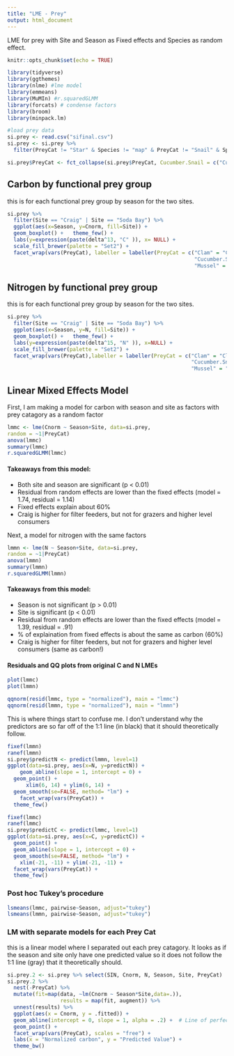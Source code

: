```yaml
---
title: "LME - Prey"
output: html_document
---
```


LME for prey with Site and Season as Fixed effects and Species as random effect.

```r
knitr::opts_chunk$set(echo = TRUE)
```

```r
library(tidyverse)
library(ggthemes)
library(nlme) #lme model
library(emmeans)
library(MuMIn) #r.squaredGLMM
library(forcats) # condense factors
library(broom)
library(minpack.lm)
```

```r
#load prey data
si.prey <- read.csv("sifinal.csv")
si.prey <- si.prey %>% 
  filter(PreyCat != "Star" & Species != "map" & PreyCat != "Snail" & Species != "squid eggs")

si.prey$PreyCat <- fct_collapse(si.prey$PreyCat, Cucumber.Snail = c("Cucumber","Tegula"))
```

## Carbon by functional prey group
this is for each functional prey group by season for the two sites. 
```r
si.prey %>%
  filter(Site == "Craig" | Site == "Soda Bay") %>%
  ggplot(aes(x=Season, y=Cnorm, fill=Site)) +
  geom_boxplot() +   theme_few() +
  labs(y=expression(paste(delta^13, "C" )), x= NULL) +
  scale_fill_brewer(palette = "Set2") +
  facet_wrap(vars(PreyCat), labeller = labeller(PreyCat = c("Clam" = "Clam", "Crab" = "Crab", 
                                                            "Cucumber.Snail" = "Cucumber and Snail", 
                                                            "Mussel" = "Mussel", "Urchin" = "Urchin"))) 
```

## Nitrogen by functional prey group
this is for each functional prey group by season for the two sites. 
```r
si.prey %>%
  filter(Site == "Craig" | Site == "Soda Bay") %>%
  ggplot(aes(x=Season, y=N, fill=Site)) +
  geom_boxplot() +   theme_few() +
  labs(y=expression(paste(delta^15, "N" )), x=NULL) +
  scale_fill_brewer(palette = "Set2") +
  facet_wrap(vars(PreyCat),labeller = labeller(PreyCat = c("Clam" = "Clam", "Crab" = "Crab", 
                                                           "Cucumber.Snail" = "Cucumber and Snail", 
                                                           "Mussel" = "Mussel", "Urchin" = "Urchin")))
```


## Linear Mixed Effects Model

First, I am making a model for carbon with season and site as factors with prey catagory as a random factor

```r
lmmc <- lme(Cnorm ~ Season+Site, data=si.prey,
random = ~1|PreyCat)
anova(lmmc)
summary(lmmc)
r.squaredGLMM(lmmc)
```

#### Takeaways from this model: 

* Both site and season are significant (p < 0.01)
* Residual from random effects are lower than the fixed effects (model = 1.74, residual = 1.14)
* Fixed effects explain about 60%
* Craig is higher for filter feeders, but not for grazers and higher level consumers


Next, a model for nitrogen with the same factors 

```r
lmmn <- lme(N ~ Season+Site, data=si.prey,
random = ~1|PreyCat)
anova(lmmn)
summary(lmmn)
r.squaredGLMM(lmmn)
```

#### Takeaways from this model: 

* Season is not significant (p > 0.01)
* Site is significant (p < 0.01)
* Residual from random effects are lower than the fixed effects (model = 1.39, residual = .91)
* % of explaination from fixed effects is about the same as carbon (60%)
* Craig is higher for filter feeders, but not for grazers and higher level consumers (same as carbon!)



#### Residuals and QQ plots from original C and N LMEs

```r
plot(lmmc)
plot(lmmn)
```

```r
qqnorm(resid(lmmc, type = "normalized"), main = "lmmc")
qqnorm(resid(lmmn, type = "normalized"), main = "lmmn")
```

This is where things start to confuse me. I don't understand why the predictors are so far off of the 1:1 line (in black) that it should theoretically follow. 

```r
fixef(lmmn)
ranef(lmmn)
si.prey$predictN <- predict(lmmn, level=1)
ggplot(data=si.prey, aes(x=N, y=predictN)) +
    geom_abline(slope = 1, intercept = 0) +
  geom_point() +
      xlim(6, 14) + ylim(6, 14) +
  geom_smooth(se=FALSE, method= "lm") +
    facet_wrap(vars(PreyCat)) +
  theme_few()

fixef(lmmc)
ranef(lmmc)
si.prey$predictC <- predict(lmmc, level=1)
ggplot(data=si.prey, aes(x=C, y=predictC)) +
  geom_point() +
  geom_abline(slope = 1, intercept = 0) +
  geom_smooth(se=FALSE, method= "lm") +
    xlim(-21, -11) + ylim(-21, -11) +
  facet_wrap(vars(PreyCat)) +
  theme_few()
```

### Post hoc Tukey's procedure

```r
lsmeans(lmmc, pairwise~Season, adjust="tukey")
lsmeans(lmmn, pairwise~Season, adjust="tukey")
```

### LM with separate models for each Prey Cat

this is a linear model where I separated out each prey catagory. It looks as if the season and site only have one predicted value so it does not follow the 1:1 line (gray) that it theoretically should.

```r
si.prey.2 <- si.prey %>% select(SIN, Cnorm, N, Season, Site, PreyCat)
si.prey.2 %>%
  nest(-PreyCat) %>%
  mutate(fit=map(data, ~lm(Cnorm ~ Season*Site,data=.)),
                 results = map(fit, augment)) %>% 
  unnest(results) %>% 
  ggplot(aes(x = Cnorm, y = .fitted)) +
  geom_abline(intercept = 0, slope = 1, alpha = .2) +  # Line of perfect fit
  geom_point() +
  facet_wrap(vars(PreyCat), scales = "free") +
  labs(x = "Normalized carbon", y = "Predicted Value") +
  theme_bw()
```

